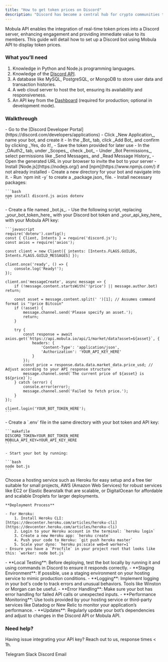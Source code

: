 ```yaml
---
title: "How to get token prices on Discord"
description: "Discord has become a central hub for crypto communities to gather, share information, and manage projects. By incorporating live token prices directly into these communities, members can access timely market data without leaving their community environment."
---
```


Mobula API enables the integration of real-time token prices into a Discord server, enhancing engagement and providing immediate value to its members. This guide will detail how to set up a Discord bot using Mobula API to display token prices.

### What you’ll need

1. Knowledge in Python and Node.js programming languages.
2. Knowledge of the [Discord API](https://discord.com/developers/docs/intro).
3. A database like MySQL, PostgreSQL, or MongoDB to store user data and transaction histories.
4. A web cloud server to host the bot, ensuring its availability and responsiveness.
5. An API key from the [Dashboard](https://admin.mobula.fi) (required for production; optional in development mode).

### Walkthrough

<Steps>
  <Step title="Set up your bot on Discord">
    - Go to the [Discord Developer Portal](https://discord.com/developers/applications)
    - Click _New Application_, name your bot, and create it
    - In the _Bot_ tab, click _Add Bot_ and confirm by clicking _Yes, do it!_
    - Save the token provided for later use
  </Step>

  <Step title="Invite Your Bot to Your Server">
    - In the _OAuth2_ tab, under _Scopes_, check _bot_
    - Under _Bot Permissions_, select permissions like _Send Messages_ and _Read Message History_
    - Open the generated URL in your browser to invite the bot to your server
  </Step>

  <Step title="Set Up Your Development Environment">
    - Install [Node.js](https://nodejs.org/) and [npm](https://www.npmjs.com/) if not already installed
    - Create a new directory for your bot and navigate into it.
    - Run `npm init -y` to create a _package.json_ file.
    - Install necessary packages:

    ```bash
    npm install discord.js axios dotenv
    ```
  </Step>

  <Step title="Create the Bot Script">
    - Create a file named _bot.js_.
    - Use the following script, replacing _your_bot_token_here_ with your Discord bot token and _your_api_key_here_ with your Mobula API key:

    ```javascript
    require('dotenv').config();
    const { Client, Intents } = require('discord.js');
    const axios = require('axios');

    const client = new Client({ intents: [Intents.FLAGS.GUILDS, Intents.FLAGS.GUILD_MESSAGES] });

    client.once('ready', () => {
        console.log('Ready!');
    });

    client.on('messageCreate', async message => {
        if (!message.content.startsWith('!price') || message.author.bot) return;
        
        const asset = message.content.split(' ')[1]; // Assumes command format is "!price Bitcoin"
        if (!asset) {
            message.channel.send('Please specify an asset.');
            return;
        }

        try {
            const response = await axios.get(`https://api.mobula.io/api/1/market/data?asset=${asset}`, {
                headers: {
                    'Content-Type': 'application/json',
                    'Authorization': 'YOUR_API_KEY_HERE'
                }
            });
            const price = response.data.data.market_data.price_usd; // Adjust according to your API response structure
            message.channel.send(`The current price of ${asset} is $${price}`);
        } catch (error) {
            console.error(error);
            message.channel.send('Failed to fetch price.');
        }
    });

    client.login('YOUR_BOT_TOKEN_HERE');
    ```
  </Step>

  <Step title="Run Your Bot">
    - Create a `.env` file in the same directory with your bot token and API key:

    ```makefile
    DISCORD_TOKEN=YOUR_BOT_TOKEN_HERE
    MOBULA_API_KEY=YOUR_API_KEY_HERE
    ```

    - Start your bot by running:

    ```bash
    node bot.js
    ```
  </Step>

  <Step title="Deploy the Bot">
    Choose a hosting service such as Heroku for easy setup and a free tier suitable for small projects, AWS (Amazon Web Services) for robust services like EC2 or Elastic Beanstalk that are scalable, or DigitalOcean for affordable and scalable Droplets for larger deployments.

    **Deployment Process**

    - For Heroku:
        1. Install Heroku CLI: [https://devcenter.heroku.com/articles/heroku-cli](https://devcenter.heroku.com/articles/heroku-cli)
        2. Login to your Heroku account in the terminal: `heroku login`
        3. Create a new Heroku app: `heroku create`
        4. Push your code to Heroku: `git push heroku master`
        5. Scale your dyno: `heroku ps:scale web=0 worker=1`
    - Ensure you have a `Procfile` in your project root that looks like this: `worker: node bot.js`
  </Step>

  <Step title="Perform Functional Testing">
    - **Local Testing**: Before deploying, test the bot locally by running it and using commands in Discord to ensure it responds correctly.
    - **Staging Environment**: If possible, use a staging environment on your hosting service to mimic production conditions.
  </Step>

  <Step title="Continuous Monitoring and Maintenance">
    - **Logging**: Implement logging in your bot's code to track errors and unusual behaviors. Tools like Winston or Morgan can be useful.
    - **Error Handling**: Make sure your bot has error handling for failed API calls or unexpected inputs.
    - **Performance Monitoring**: Use tools provided by your hosting service or third-party services like Datadog or New Relic to monitor your application’s performance.
    - **Updates**: Regularly update your bot’s dependencies and adjust to changes in the Discord API or Mobula API.
  </Step>
</Steps>

### Need help?

Having issue integrating your API key? Reach out to us, response times < 1h.

<CardGroup>
  <Card title="Support" icon="Telegram" href="https://t.me/MobulaPartnerBot?start=Mobula_API_Support_Key">
    Telegram
  </Card>
  <Card title="Support" icon="Slack" href="https://join.slack.com/t/mobulaapi/shared_invite/zt-29zrrpjnl-I0tyD73sy7zKy8q~KLL3Ug">
    Slack
  </Card>
  <Card title="Support" icon="Discord" href="https://discord.gg/JVT7xKm3AD">
    Discord
  </Card>
  <Card title="Email Support" icon="envelope" href="mailto:contact@mobulalabs.org">
    Email
  </Card>
</CardGroup>
